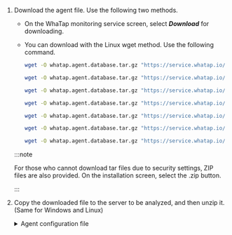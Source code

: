 1. Download the agent file. Use the following two methods.

   - On the WhaTap monitoring service screen, select **_Download_** for downloading.

   - You can download with the Linux wget method. Use the following command.

     <InDoc product="altibase-v1">

     ```bash
     wget -O whatap.agent.database.tar.gz "https://service.whatap.io/download/dbx_agent?type=altibase&format=tar.gz"
     ```

     </InDoc>

     <InDoc product="cubrid">

     ```bash
     wget -O whatap.agent.database.tar.gz "https://service.whatap.io/download/dbx_agent?type=cubrid&format=tar.gz"
     ```

     </InDoc>

     <InDoc product="mongodb">

     ```bash
     wget -O whatap.agent.database.tar.gz "https://service.whatap.io/download/dbx_agent?type=mongodb&format=tar.gz"
     ```

     </InDoc>

     <InDoc product="mssql">

     ```bash
     wget -O whatap.agent.database.tar.gz "https://service.whatap.io/download/dbx_agent?type=mssql&format=tar.gz"
     ```

     </InDoc>

     <InDoc product="oracle,oracle-v1">

     ```bash
     wget -O whatap.agent.database.tar.gz "https://service.whatap.io/download/dbx_agent?type=oracle&format=tar.gz"
     ```

     </InDoc>

     <InDoc product="redis">

     ```bash
     wget -O whatap.agent.database.tar.gz "https://service.whatap.io/download/dbx_agent?type=redis&format=tar.gz"
     ```

     </InDoc>

     <InDoc product="tibero">

     ```bash
     wget -O whatap.agent.database.tar.gz "https://service.whatap.io/download/dbx_agent?type=tibero&format=tar.gz"
     ```

     </InDoc>

   :::note

   For those who cannot download tar files due to security settings, ZIP files are also provided. On the installation screen, select the <UI>.zip</UI> <Cmdname sid="download" className="uitext" /> button.

   :::

2. Copy the downloaded file to the server to be analyzed, and then unzip it. (Same for Windows and Linux)

   <details>
   <summary>Agent configuration file</summary>

   <Xclude product='cubrid'>

   | File name                          | Description                                                                                                                                                                                                                                                                                                                                                          |
   | ---------------------------------- | -------------------------------------------------------------------------------------------------------------------------------------------------------------------------------------------------------------------------------------------------------------------------------------------------------------------------------------------------------------------- |
   | _whatap.conf_                      | This is the file where you can enter the address of the collection server that collects data from the database server and the server's project access key. For more information about the agent configuration, see [the following](agent-settings).                                                                                                                  |
   | _alert/alert.conf_                 | This is the file that sets thresholds for monitoring items to be collected. An alert occurs when the threshold is exceeded.                                                                                                                                                                                                                                          |
   | _scripts/_                         | This directory contains the scripts that can remotely run SQL scripts.                                                                                                                                                                                                                                                                                               |
   | _ps.sh_                            | This script fetches the process ID. When ending the agent process, the ID is referenced.                                                                                                                                                                                                                                                                             |
   | _stop.sh_                          | This script is used when ending the agent process.                                                                                                                                                                                                                                                                                                                   |
   | _uid.sh_ (_uid.bat_)               | This shell script file generates an encrypted UID by combining the database connection data. It creates the _db.user_ file. Once you have set it for the first time, it collects data from the database server to be monitored through the encrypted UID. <br/>For more details about creation of an account for monitoring, see [the following](install-agent#uid). |
   | _start.sh_ (_start.bat_)           | This shell script file runs the agent. When the agent starts, it starts collecting monitoring data from the database server.                                                                                                                                                                                                                                         |
   | _startd.sh_ (_startd.bat_)         | This shell script file runs the agent, which can be run in the background.                                                                                                                                                                                                                                                                                           |
   | _whatap.agent.dbx-`X.Y.Z`.jar_     | The Tracer program is a program that collects data from the database server and transmits the collected data to the server.                                                                                                                                                                                                                                          |
   | _jdbc_                             | This directory collects the libraries referenced for database server connection. Download the library for connecting the agent and database server and use it by setting the path in the class path option of Java.                                                                                                                                                  |
   | _xos/_                             | The directory contains the optional agent that can monitor the process usage of the database server.                                                                                                                                                                                                                                                                 |
   | ⎿ _xos.conf_                       | This file is used to enter the address and communication port of the agent server for collecting the process usage of the database server and transmitting the data.                                                                                                                                                                                                 |
   | <sup>*</sup> <em>xcub/</em>        | This directory contains additional agent files that collect SQL texts from the CUBRID database and calculate metrics.                                                                                                                                                                                                                                                |
   | ⎿ <sup>\*</sup> <em>xcub.conf</em> | This file is used to enter the CUBRID database and additional agent connection settings.                                                                                                                                                                                                                                                                             |

   :::note

   <sup>*</sup>: The files in the <em>xcub</em> path are dedicated files for CUBRID Monitoring.

   :::

   </Xclude>

   <InDoc product='cubrid'>

   | File name                      | Description                                                                                                                                                                                                                                                                                                                                                      |
   | ------------------------------ | ---------------------------------------------------------------------------------------------------------------------------------------------------------------------------------------------------------------------------------------------------------------------------------------------------------------------------------------------------------------- |
   | _whatap.conf_                  | This is the file where you can enter the address of the collection server that collects data from the database server and the server's project access key. For more information about the agent configuration, see [the following](agent-settings).                                                                                                              |
   | _alert/alert.conf_             | This is the file that sets thresholds for monitoring items to be collected. An alert occurs when the threshold is exceeded.                                                                                                                                                                                                                                      |
   | _scripts/_                     | This directory contains the scripts that can remotely run SQL scripts.                                                                                                                                                                                                                                                                                           |
   | ⎿ _ps.sh_                      | This script fetches the process ID. When ending the agent process, the ID is referenced.                                                                                                                                                                                                                                                                         |
   | ⎿ _stop.sh_                    | This script is used when ending the agent process.                                                                                                                                                                                                                                                                                                               |
   | ⎿ _uid.sh_ (_uid.bat_)         | This shell script file generates an encrypted UID by combining the database connection data. It creates the _db.user_ file. Once you have set it for the first time, it collects data from the database server to be monitored through the encrypted UID. <br/>For more details about creation of an account for monitoring, see [the following](install-agent). |
   | ⎿ _start.sh_ (_start.bat_)     | This shell script file runs the agent. When the agent starts, it starts collecting monitoring data from the database server.                                                                                                                                                                                                                                     |
   | ⎿ _startd.sh_ (_startd.bat_)   | This shell script file runs the agent, which can be run in the background.                                                                                                                                                                                                                                                                                       |
   | _whatap.agent.dbx-`X.Y.Z`.jar_ | The Tracer program is a program that collects data from the database server and transmits the collected data to the server.                                                                                                                                                                                                                                      |
   | _jdbc_                         | This directory collects the libraries referenced for database server connection. Download the library for connecting the agent and database server and use it by setting the path in the class path option of Java.                                                                                                                                              |
   | _xos/_                         | The directory contains the optional agent that can monitor the process usage of the database server.                                                                                                                                                                                                                                                             |
   | ⎿ _xos.conf_                   | This file is used to enter the address and communication port of the agent server for collecting the process usage of the database server and transmitting the data.                                                                                                                                                                                             |
   | _xcub/_                        | This directory contains additional agent files that collect SQL texts and calculate metrics. It must be installed on the database server.<br/>\* This directory is for additional agents for CUBRID Monitoring.                                                                                                                                                  |
   | ⎿ _xcub.conf_                  | This file is used to enter the database and agent connection settings.<br/>\* This additional agent configuration file is for CUBRID monitoring. For more information, see [the following](agent-xcub-settings).                                                                                                                                                 |

   </InDoc>

   </details>
